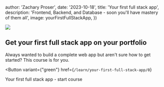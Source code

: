 

  author: 'Zachary Proser',
  date: '2023-10-18',
  title: 'Your first full stack app', 
  description: 'Frontend, Backend, and Database - soon you&apos;ll have mastery of them all',
  image: yourFirstFullStackApp, 
})


<Image width={1200} height={600} src={yourFirstFullStackApp.src} />

## Get your first full stack app on your portfolio

Always wanted to build a complete web app but aren't sure how to get started? This course is for you.

<Button 
  variant={"green"}
  href={`/learn/your-first-full-stack-app/0`}
>
Your first full stack app - start course
</Button>

